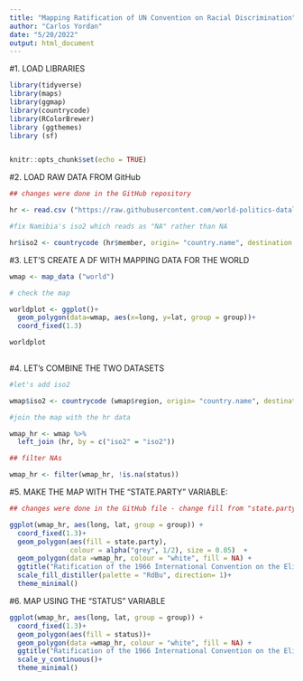 ---
title: "Mapping Ratification of UN Convention on Racial Discrimination"
author: "Carlos Yordan"
date: "5/20/2022"
output: html_document
---
#1. LOAD LIBRARIES

```{r setup, include=FALSE}

library(tidyverse)
library(maps)
library(ggmap)
library(countrycode)
library(RColorBrewer)
library (ggthemes)
library (sf)


knitr::opts_chunk$set(echo = TRUE)
```

#2. LOAD RAW DATA FROM GitHub

```{r}

## changes were done in the GitHub repository

hr <- read.csv ("https://raw.githubusercontent.com/world-politics-datalab/humanrights-treaty-racial_discrimination/main/anti_racial_discrimination_1966.csv")

#fix Namibia's iso2 which reads as "NA" rather than NA

hr$iso2 <- countrycode (hr$member, origin= "country.name", destination = "iso2c", )

```

#3. LET'S CREATE A DF WITH MAPPING DATA FOR THE WORLD

```{r}

wmap <- map_data ("world")

# check the map

worldplot <- ggplot()+
  geom_polygon(data=wmap, aes(x=long, y=lat, group = group))+
  coord_fixed(1.3)

worldplot
  
```

#4. LET's COMBINE THE TWO DATASETS

```{r}
#let's add iso2

wmap$iso2 <- countrycode (wmap$region, origin= "country.name", destination = "iso2c", )

#join the map with the hr data

wmap_hr <- wmap %>%
  left_join (hr, by = c("iso2" = "iso2"))

## filter NAs

wmap_hr <- filter(wmap_hr, !is.na(status))

```

#5. MAKE THE MAP WITH THE "STATE.PARTY" VARIABLE:

```{r}
## changes were done in the GitHub file - change fill from "state.party" to "status" to see what happens.

ggplot(wmap_hr, aes(long, lat, group = group)) +
  coord_fixed(1.3)+
  geom_polygon(aes(fill = state.party),
               colour = alpha("grey", 1/2), size = 0.05)  +
  geom_polygon(data =wmap_hr, colour = "white", fill = NA) +
  ggtitle("Ratification of the 1966 International Convention on the Elimination of All Forms of Racial Discrimination") +
  scale_fill_distiller(palette = "RdBu", direction= 1)+
  theme_minimal()
```

#6. MAP USING THE "STATUS" VARIABLE

```{r}

ggplot(wmap_hr, aes(long, lat, group = group)) +
  coord_fixed(1.3)+
  geom_polygon(aes(fill = status))+
  geom_polygon(data =wmap_hr, colour = "white", fill = NA) +
  ggtitle("Ratification of the 1966 International Convention on the Elimination of All Forms of Racial Discrimination") +
  scale_y_continuous()+
  theme_minimal()


```

